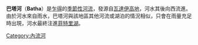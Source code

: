 {{unreferenced|time=2011-09-13T15:46:38+00:00}}
'''巴塔河'''（'''Batha'''）是[[乍得|乍得]]的[[季節性河流|季節性河流]]，發源自[[瓦達伊高地|瓦達伊高地]]，河水其後向西流進。由於河水來自雨水，巴塔河與該地區其他河流或湖泊的情況相似，只會在雨量充足時出現，河水最終注進[[菲特里湖|菲特里湖]]。

{{查德河流}}
{{DEFAULTSORT:Batha}}
[[Category:內流河|Category:內流河]]

{{Chad-stub}}